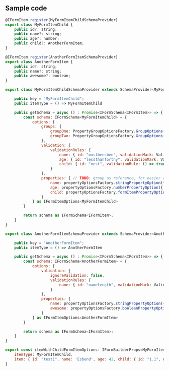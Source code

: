 <h2>Sample code</h2>  


```js
@IFormItem.register(MyFormItemChildSchemaProvider)
export class MyFormItemChild {
    public id?: string;
    public name?: string;
    public age?: number;
    public child?: AnotherFormItem;
}
```

```js
@IFormItem.register(AnotherFormItemSchemaProvider)
export class AnotherFormItem {
    public id?: string;
    public name?: string;
    public awesome?: boolean;
}
```

```js
export class MyFormItemChildSchemaProvider extends SchemaProvider<MyFormItemChild> {

    public key = "MyFormItemChild";
    public itemType = () => MyFormItemChild

    public getSchema = async () : Promise<IFormSchema<IFormItem>> => {
        const schema: IFormSchema<MyFormItemChild> = {
            options: {
                groups: {
                    groupOne: PropertyGroupOptionsFactory.GroupOptions({ displayName: "Group 1" }),
                    groupTwo: PropertyGroupOptionsFactory.GroupOptions({ displayName: "Group 2", groupProps: { collapsed: true } })
                },
                validation: {
                    validationRules: {
                        name: { id: "mustbeesben", validationMark: ValidationMark.Required, validationRule: (item: MyFormItemChild) => item.name === "Esben", validationMessage: "Your name must be 'Esben'", validateOn: ValidationEventType.Blur | ValidationEventType.Manual },
                        age: { id: "lessthanforthy", validationMark: ValidationMark.Required, validationRule: (item: MyFormItemChild) => (item.age ?? 0) < 40, validationMessage: "You must be less than 40 years old", validateOn: ValidationEventType.Blur | ValidationEventType.Manual },
                        child: { id: "nest", validationRule: () => true, validateOn: ValidationEventType.Blur | ValidationEventType.Manual, validationMessage: "", fromType: AnotherFormItem },
                    }
                },
                properties: { // TODO: group as reference, for easier renaming of groups (ewi)
                    name: propertyOptionsFactory.stringPropertyOption({ displayName: "This name", group: "groupOne", config: { resizable: true }, description: "This is an explanation of what this property does.." }),
                    age: propertyOptionsFactory.numberPropertyOption({ displayName: "This age", group: "groupTwo", hideLabel: true, config: { allowNegativeNumbers: true } }),
                    child: propertyOptionsFactory.formItemPropertyOption({ displayName: "Another 'FormItem' as child", config: { itemType: AnotherFormItem }, listItemOptions: { customValueRender: item => <>{(item.child as AnotherFormItem)?.name}</> } }),
                } 
            } as IFormItemOptions<MyFormItemChild>
        }

        return schema as IFormSchema<IFormItem>;
    }
}
```

```js
export class AnotherFormItemSchemaProvider extends SchemaProvider<AnotherFormItem> {

    public key = "AnotherFormItem";
    public itemType = () => AnotherFormItem

    public getSchema = async () : Promise<IFormSchema<IFormItem>> => {
        const schema: IFormSchema<AnotherFormItem> = {
            options: {
                validation: {
                    ignoreValidation: false,
                    validationRules: {
                        name: { id: "namelength", validationMark: ValidationMark.Required, validationRule: (item: AnotherFormItem) => (item.name?.length ?? 0) > 3, validationMessage: "Your name must be over 3 characters", validateOn: ValidationEventType.Blur | ValidationEventType.Manual },
                    }
                },
                properties: {
                    name: propertyOptionsFactory.stringPropertyOption({ displayName: "This name", group: "groupOne", config: { resizable: true } }),
                    awesome: propertyOptionsFactory.booleanPropertyOption({ displayName: "Are you awesome, sir?", group: "groupTwo", config: { asToggle: false, textIfTrue: "Si senor", textIfFalse: "Nopes, not really" }})
                } 
            } as IFormItemOptions<AnotherFormItem>
        }

        return schema as IFormSchema<IFormItem>;
    }
}
```

```js
export const itemWithChildFormItemOptions: IFormBuilderProps<MyFormItemChild> = {
    itemType: MyFormItemChild,
    item: { id: "test1", name: 'Esbend', age: 42, child: { id: "1.1", name: "Esben", awesome: true } as AnotherFormItem } as MyFormItemChild,
}

```
